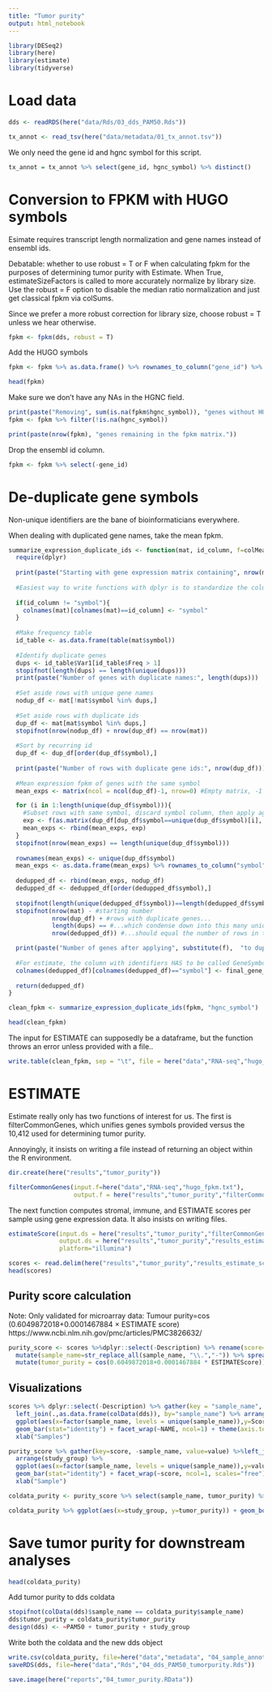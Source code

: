```yaml
---
title: "Tumor purity"
output: html_notebook
---
```


```r
library(DESeq2)
library(here)
library(estimate)
library(tidyverse)
```

# Load data


```r
dds <- readRDS(here("data/Rds/03_dds_PAM50.Rds"))

tx_annot <- read_tsv(here("data/metadata/01_tx_annot.tsv"))
```

We only need the gene id and hgnc symbol for this script.

```r
tx_annot = tx_annot %>% select(gene_id, hgnc_symbol) %>% distinct()
```

# Conversion to FPKM with HUGO symbols

Esimate requires transcript length normalization and gene names instead of ensembl ids.

Debatable: whether to use robust = T or F when calculating fpkm for the purposes of determining tumor purity with Estimate. When True, estimateSizeFactors is called to more accurately normalize by library size. Use the robust = F option to disable the median ratio normalization and just get classical fpkm via colSums.

Since we prefer a more robust correction for library size, choose robust = T unless we hear otherwise.

```r
fpkm <- fpkm(dds, robust = T)
```

Add the HUGO symbols

```r
fpkm <- fpkm %>% as.data.frame() %>% rownames_to_column("gene_id") %>% right_join(select(tx_annot, gene_id, hgnc_symbol),., "gene_id")

head(fpkm)
```

Make sure we don't have any NAs in the HGNC field.

```r
print(paste("Removing", sum(is.na(fpkm$hgnc_symbol)), "genes without HUGO ids from the fpkm matrix."))
fpkm <- fpkm %>% filter(!is.na(hgnc_symbol))
```

```r
print(paste(nrow(fpkm), "genes remaining in the fpkm matrix."))
```

Drop the ensembl id column.

```r
fpkm <- fpkm %>% select(-gene_id)
```

# De-duplicate gene symbols

Non-unique identifiers are the bane of bioinformaticians everywhere. 

When dealing with duplicated gene names, take the mean fpkm.

```r
summarize_expression_duplicate_ids <- function(mat, id_column, f=colMeans, final_gene_symbol_colname="GeneSymbol"){
  require(dplyr)
  
  print(paste("Starting with gene expression matrix containing", nrow(mat), "rows."))
  
  #Easiest way to write functions with dplyr is to standardize the column name
  
  if(id_column != "symbol"){
    colnames(mat)[colnames(mat)==id_column] <- "symbol"
  }
  
  #Make frequency table
  id_table <- as.data.frame(table(mat$symbol))
  
  #Identify duplicate genes
  dups <- id_table$Var1[id_table$Freq > 1]
  stopifnot(length(dups) == length(unique(dups)))
  print(paste("Number of genes with duplicate names:", length(dups)))
  
  #Set aside rows with unique gene names
  nodup_df <- mat[!mat$symbol %in% dups,]
  
  #Set aside rows with duplicate ids
  dup_df <- mat[mat$symbol %in% dups,]
  stopifnot(nrow(nodup_df) + nrow(dup_df) == nrow(mat))
  
  #Sort by recurring id
  dup_df <- dup_df[order(dup_df$symbol),]
  
  print(paste("Number of rows with duplicate gene ids:", nrow(dup_df)))
  
  #Mean expression fpkm of genes with the same symbol
  mean_exps <- matrix(ncol = ncol(dup_df)-1, nrow=0) #Empty matrix, -1 gene symbol column

  for (i in 1:length(unique(dup_df$symbol))){
    #Subset rows with same symbol, discard symbol column, then apply aggregate function
    exp <- f(as.matrix(dup_df[dup_df$symbol==unique(dup_df$symbol)[i], -1])) 
    mean_exps <- rbind(mean_exps, exp)
  }
  stopifnot(nrow(mean_exps) == length(unique(dup_df$symbol)))
  
  rownames(mean_exps) <- unique(dup_df$symbol)
  mean_exps <- as.data.frame(mean_exps) %>% rownames_to_column("symbol")
  
  dedupped_df <- rbind(mean_exps, nodup_df)
  dedupped_df <- dedupped_df[order(dedupped_df$symbol),]
  
  stopifnot(length(unique(dedupped_df$symbol))==length(dedupped_df$symbol)) #All symbols should not be unique
  stopifnot(nrow(mat) - #starting number
            nrow(dup_df) + #rows with duplicate genes...
            length(dups) == #...which condense down into this many unique genes...
            nrow(dedupped_df)) #...should equal the number of rows in the final matrix

  print(paste("Number of genes after applying", substitute(f),  "to duplicate ids:", nrow(dedupped_df)))
  
  #For estimate, the column with identifiers HAS to be called GeneSymbol or EntrezGeneID
  colnames(dedupped_df)[colnames(dedupped_df)=="symbol"] <- final_gene_symbol_colname
  
  return(dedupped_df)
}
```

```r
clean_fpkm <- summarize_expression_duplicate_ids(fpkm, "hgnc_symbol")
```

```r
head(clean_fpkm)
```


The input for ESTIMATE can supposedly be a dataframe, but the function throws an error unless provided with a file..

```r
write.table(clean_fpkm, sep = "\t", file = here("data","RNA-seq","hugo_fpkm.txt"), col.names = T, row.names =F, quote=F)
```

# ESTIMATE

Estimate really only has two functions of interest for us. The first is filterCommonGenes, which unifies genes symbols provided versus the 10,412 used for determining tumor purity.

Annoyingly, it insists on writing a file instead of returning an object within the R environment. 


```r
dir.create(here("results","tumor_purity"))

filterCommonGenes(input.f=here("data","RNA-seq","hugo_fpkm.txt"),
                  output.f = here("results","tumor_purity","filterCommonGenes.gct"), id="GeneSymbol")
```

The next function computes stromal, immune, and ESTIMATE scores per sample using gene expression data. It also insists on writing files.

```r
estimateScore(input.ds = here("results","tumor_purity","filterCommonGenes.gct"),
              output.ds = here("results","tumor_purity","results_estimate_score.gct"),
              platform="illumina")
```

```r
scores <- read.delim(here("results","tumor_purity","results_estimate_score.gct"), skip=2, sep="\t")
head(scores)
```

## Purity score calculation

Note: Only validated for microarray data:
Tumour purity=cos (0.6049872018+0.0001467884 × ESTIMATE score)
https://www.ncbi.nlm.nih.gov/pmc/articles/PMC3826632/

```r
purity_score <- scores %>%dplyr::select(-Description) %>% rename(score=NAME) %>% gather(key="sample_name", -score, value=value) %>%
  mutate(sample_name=str_replace_all(sample_name, "\\.","-")) %>% spread(key=score,value=value) %>%
  mutate(tumor_purity = cos(0.6049872018+0.0001467884 * ESTIMATEScore))
```

## Visualizations

```r
scores %>% dplyr::select(-Description) %>% gather(key = "sample_name", -NAME, value="Score") %>%
  left_join(.,as.data.frame(colData(dds)), by="sample_name") %>% arrange(study_group) %>%
  ggplot(aes(x=factor(sample_name, levels = unique(sample_name)),y=Score, fill=study_group)) +
  geom_bar(stat="identity") + facet_wrap(~NAME, ncol=1) + theme(axis.text.x=element_blank()) +
  xlab("Samples")
``` 

```r
purity_score %>% gather(key=score, -sample_name, value=value) %>%left_join(.,as.data.frame(colData(dds)), by="sample_name") %>%
  arrange(study_group) %>%
  ggplot(aes(x=factor(sample_name, levels = unique(sample_name)),y=value, fill=study_group)) +
  geom_bar(stat="identity") + facet_wrap(~score, ncol=1, scales="free") + theme(axis.text.x=element_blank()) +
  xlab("Sample")
```

```r
coldata_purity <- purity_score %>% select(sample_name, tumor_purity) %>% left_join(.,as.data.frame(colData(dds)), by="sample_name")

coldata_purity %>% ggplot(aes(x=study_group, y=tumor_purity)) + geom_boxplot() + ggtitle("Tumor purity by study group")
```

# Save tumor purity for downstream analyses

```r
head(coldata_purity)
```

Add tumor purity to dds coldata

```r
stopifnot(colData(dds)$sample_name == coldata_purity$sample_name)
dds$tumor_purity = coldata_purity$tumor_purity
design(dds) <- ~PAM50 + tumor_purity + study_group
```


Write both the coldata and the new dds object

```r
write.csv(coldata_purity, file=here("data","metadata", "04_sample_annot_filtered_PAM50_purity.csv"), row.names = F)
saveRDS(dds, file=here("data","Rds","04_dds_PAM50_tumorpurity.Rds"))
```


```r
save.image(here("reports","04_tumor_purity.RData"))
```
